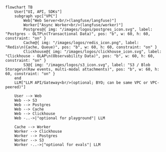 ```mermaid
flowchart TB
    User["UI, API, SDKs"]
    subgraph vpc["VPC"]
        Web["Web Server<br/>(langfuse/langfuse)"]
        Worker["Async Worker<br/>(langfuse/worker)"]
        Postgres@{ img: "/images/logos/postgres_icon.svg", label: "Postgres - OLTP\n(Transactional Data)", pos: "b", w: 60, h: 60, constraint: "on" }
        Cache@{ img: "/images/logos/redis_icon.png", label: "Redis\n(Cache, Queue)", pos: "b", w: 60, h: 60, constraint: "on" }
        Clickhouse@{ img: "/images/logos/clickhouse_icon.svg", label: "Clickhouse - OLAP\n(Observability Data)", pos: "b", w: 60, h: 60, constraint: "on" }
        S3@{ img: "/images/logos/s3_icon.svg", label: "S3 / Blob Storage\n(Raw events, multi-modal attachments)", pos: "b", w: 60, h: 60, constraint: "on" }
    end
    LLM["LLM API/Gateway<br/>(optional; BYO; can be same VPC or VPC-peered)"]

    User --> Web
    Web --> S3
    Web --> Postgres
    Web --> Cache
    Web --> Clickhouse
    Web -..->|"optional for playground"| LLM

    Cache --> Worker
    Worker --> Clickhouse
    Worker --> Postgres
    Worker --> S3
    Worker -..->|"optional for evals"| LLM
```

